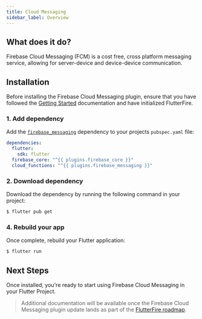 ```yaml
---
title: Cloud Messaging
sidebar_label: Overview
---
```


## What does it do?

Firebase Cloud Messaging (FCM) is a cost free, cross platform messaging service, allowing for server-device and device-device communication.


<YouTube id="sioEY4tWmLI" />

## Installation

Before installing the Firebase Cloud Messaging plugin, ensure that you have followed the [Getting Started](../overview.mdx) documentation
and have initialized FlutterFire.

### 1. Add dependency

Add the [`firebase_messaging`](https://pub.dartlang.org/packages/firebase_messaging) dependency to your projects `pubspec.yaml` file:

```yaml {5} title="pubspec.yaml"
dependencies:
  flutter:
    sdk: flutter
  firebase_core: "^{{ plugins.firebase_core }}"
  cloud_functions: "^{{ plugins.firebase_messaging }}"
```

### 2. Download dependency

Download the dependency by running the following command in your project:

```bash
$ flutter pub get
```


### 4. Rebuild your app

Once complete, rebuild your Flutter application:

```bash
$ flutter run
```

## Next Steps

Once installed, you're ready to start using Firebase Cloud Messaging in your Flutter Project.

> Additional documentation will be available once the Firebase Cloud Messaging plugin update lands as part of the [FlutterFire roadmap](https://github.com/FirebaseExtended/flutterfire/issues/2582).

<!-- View the [Usage documentation](usage.mdx) to get started. -->
